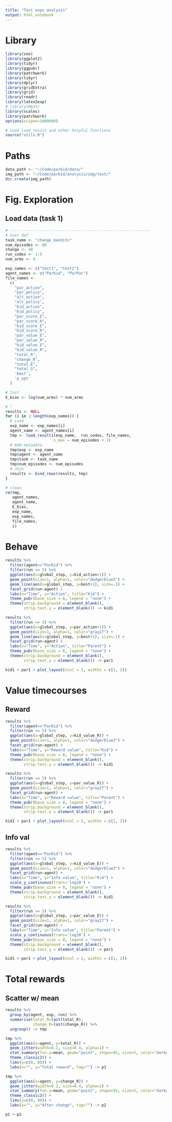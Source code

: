 ```yaml
---
title: "Test exps analysis"
output: html_notebook
---
```


# Library
```r
library(zoo)
library(ggplot2)
library(tidyr)
library(ggpubr)
library(patchwork)
library(tidyr)
library(dplyr)
library(gridExtra)
library(grid)
library(readr)
library(latex2exp)
# library(MASS) 
library(scales)
library(patchwork)
options(scipen=1000000)

# Load load_result and other helpful functions
source("utils.R")
```


# Paths
```r
data_path <- "~/Code/parkid/data/"
img_path <- "~/Code/parkid/analysis/img/test/"
dir.create(img_path)
```

# Fig. Exploration 
## Load data (task 1)
```r
# -------------------------------------------------------------
# User def
task_name <- "change_bandits"
num_episodes <- 80
change <- 40
run_codes <- 1:5
num_arms <- 4

exp_names <- c("test1", "test2")
agent_names <- c("ParKid", "ParPar")
file_names <-
  c(
    "par_action",
    "par_policy",
    "alt_action",
    "alt_policy",
    "kid_action",
    "kid_policy",
    "par_score_E",
    "par_score_R",
    "kid_score_E",
    "kid_score_R",
    "par_value_E",
    "par_value_R",
    "kid_value_E",
    "kid_value_R",
    "total_R",
    "change_R",
    "total_E",
    "total_G",
    'best',
    'p_opt'
  )

# Init
E_bias <- log(num_arms) * num_arms

# !
results <- NULL
for (i in 1:length(exp_names)) {
  # Load
  exp_name <- exp_names[i]
  agent_name <- agent_names[i]
  tmp <- load_result1(exp_name,  run_codes, file_names,
                     n_max = num_episodes + 1)
  # Add metadata
  tmp$exp <- exp_name
  tmp$agent <- agent_name
  tmp$task <- task_name
  tmp$num_episodes <- num_episodes
  # Join
  results <- bind_rows(results, tmp)
}

# clean
rm(tmp,
   agent_names,
   agent_name,
   E_bias,
   exp_name,
   exp_names,
   file_names,
   i)
```

# Behave
```r
results %>% 
  filter(agent=="ParKid") %>% 
  filter(run <= 5) %>% 
  ggplot(aes(x=global_step, y=kid_action+1)) +
  geom_point(size=1, alpha=1, color="dodgerblue3") +
  geom_line(aes(x=global_step, y=best+1), size=.1) +
  facet_grid(run~agent) +
  labs(x="Time", y="Action", title="Kid") +
  theme_pubr(base_size = 8, legend = "none") +
  theme(strip.background = element_blank(),
        strip.text.y = element_blank()) -> kid1

results %>% 
  filter(run <= 5) %>% 
  ggplot(aes(x=global_step, y=par_action+1)) +
  geom_point(size=1, alpha=1, color="gray27") +
  geom_line(aes(x=global_step, y=best+1), size=.1) +
  facet_grid(run~agent) +
  labs(x="Time", y="Action", title="Parent") +
  theme_pubr(base_size = 8, legend = "none") +
  theme(strip.background = element_blank(),
        strip.text.y = element_blank()) -> par1

kid1 + par1 + plot_layout(ncol = 2, widths = c(1, 2))
```

# Value timecourses
## Reward
```r
results %>% 
  filter(agent=="ParKid") %>% 
  filter(run <= 5) %>% 
  ggplot(aes(x=global_step, y=kid_value_R)) +
  geom_point(size=1, alpha=1, color="dodgerblue3") +
  facet_grid(run~agent) +
  labs(x="Time", y="Reward value", title="Kid") +
  theme_pubr(base_size = 8, legend = "none") +
  theme(strip.background = element_blank(),
        strip.text.y = element_blank()) -> kid1

results %>% 
  filter(run <= 5) %>% 
  ggplot(aes(x=global_step, y=par_value_R)) +
  geom_point(size=1, alpha=1, color="gray27") +
  facet_grid(run~agent) +
  labs(x="Time", y="Reward value", title="Parent") +
  theme_pubr(base_size = 8, legend = "none") +
  theme(strip.background = element_blank(),
        strip.text.y = element_blank()) -> par1

kid1 + par1 + plot_layout(ncol = 2, widths = c(1, 2))
```

## Info val
```r
results %>% 
  filter(agent=="ParKid") %>% 
  filter(run <= 5) %>% 
  ggplot(aes(x=global_step, y=kid_value_E)) +
  geom_point(size=1, alpha=1, color="dodgerblue3") +
  facet_grid(run~agent) +
  labs(x="Time", y="Info value", title="Kid") +
  scale_y_continuous(trans='log10') +
  theme_pubr(base_size = 8, legend = "none") +
  theme(strip.background = element_blank(),
        strip.text.y = element_blank()) -> kid1

results %>% 
  filter(run <= 5) %>% 
  ggplot(aes(x=global_step, y=par_value_E)) +
  geom_point(size=1, alpha=1, color="gray27") +
  facet_grid(run~agent) +
  labs(x="Time", y="Info value", title="Parent") +
  scale_y_continuous(trans='log10') +
  theme_pubr(base_size = 8, legend = "none") +
  theme(strip.background = element_blank(),
        strip.text.y = element_blank()) -> par1

kid1 + par1 + plot_layout(ncol = 2, widths = c(1, 2))
```

# Total rewards
## Scatter w/ mean
```r
results %>% 
  group_by(agent, exp, run) %>% 
  summarise(total_R=last(total_R),
            change_R=last(change_R)) %>% 
  ungroup() -> tmp

tmp %>% 
  ggplot(aes(x=agent, y=total_R)) +
  geom_jitter(width=0.2, size=0.4, alpha=1) +
  stat_summary(fun.y=mean, geom="point", shape=95, size=5, color="darkgrey") +
  theme_classic2() +
  lims(y=c(0, 80)) +
  labs(x="", y="Total reward", tag="") -> p1

tmp %>% 
  ggplot(aes(x=agent, y=change_R)) +
  geom_jitter(width=0.2, size=0.4, alpha=1) +
  stat_summary(fun.y=mean, geom="point", shape=95, size=5, color="darkgrey") +
  theme_classic2() +
  lims(y=c(0, 80)) +
  labs(x="", y="After change", tag="") -> p2

p1 + p2
```
